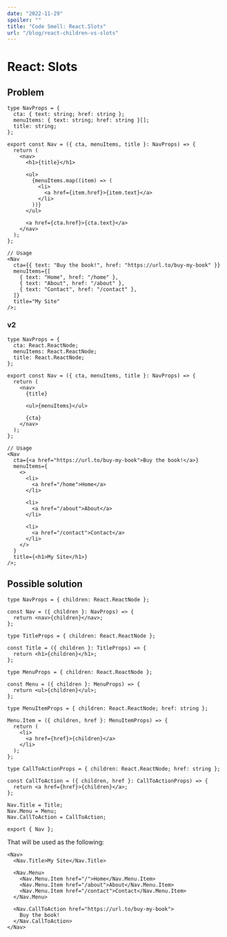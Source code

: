 ```yaml
---
date: "2022-11-29"
spoiler: ""
title: "Code Smell: React.Slots"
url: "/blog/react-children-vs-slots"
---
```


# React: Slots

## Problem

```tsx
type NavProps = {
  cta: { text: string; href: string };
  menuItems: { text: string; href: string }[];
  title: string;
};

export const Nav = ({ cta, menuItems, title }: NavProps) => {
  return (
    <nav>
      <h1>{title}</h1>

      <ul>
        {menuItems.map((item) => (
          <li>
            <a href={item.href}>{item.text}</a>
          </li>
        ))}
      </ul>

      <a href={cta.href}>{cta.text}</a>
    </nav>
  );
};

// Usage
<Nav
  cta={{ text: "Buy the book!", href: "https://url.to/buy-my-book" }}
  menuItems={[
    { text: "Home", href: "/home" },
    { text: "About", href: "/about" },
    { text: "Contact", href: "/contact" },
  ]}
  title="My Site"
/>;
```

### v2

```tsx
type NavProps = {
  cta: React.ReactNode;
  menuItems: React.ReactNode;
  title: React.ReactNode;
};

export const Nav = ({ cta, menuItems, title }: NavProps) => {
  return (
    <nav>
      {title}

      <ul>{menuItems}</ul>

      {cta}
    </nav>
  );
};

// Usage
<Nav
  cta={<a href="https://url.to/buy-my-book">Buy the book!</a>}
  menuItems={
    <>
      <li>
        <a href="/home">Home</a>
      </li>

      <li>
        <a href="/about">About</a>
      </li>

      <li>
        <a href="/contact">Contact</a>
      </li>
    </>
  }
  title={<h1>My Site</h1>}
/>;
```

## Possible solution

```tsx
type NavProps = { children: React.ReactNode };

const Nav = ({ children }: NavProps) => {
  return <nav>{children}</nav>;
};

type TitleProps = { children: React.ReactNode };

const Title = ({ children }: TitleProps) => {
  return <h1>{children}</h1>;
};

type MenuProps = { children: React.ReactNode };

const Menu = ({ children }: MenuProps) => {
  return <ul>{children}</ul>;
};

type MenuItemProps = { children: React.ReactNode; href: string };

Menu.Item = ({ children, href }: MenuItemProps) => {
  return (
    <li>
      <a href={href}>{children}</a>
    </li>
  );
};

type CallToActionProps = { children: React.ReactNode; href: string };

const CallToAction = ({ children, href }: CallToActionProps) => {
  return <a href={href}>{children}</a>;
};

Nav.Title = Title;
Nav.Menu = Menu;
Nav.CallToAction = CallToAction;

export { Nav };
```

That will be used as the following:

```tsx
<Nav>
  <Nav.Title>My Site</Nav.Title>

  <Nav.Menu>
    <Nav.Menu.Item href="/">Home</Nav.Menu.Item>
    <Nav.Menu.Item href="/about">About</Nav.Menu.Item>
    <Nav.Menu.Item href="/contact">Contact</Nav.Menu.Item>
  </Nav.Menu>

  <Nav.CallToAction href="https://url.to/buy-my-book">
    Buy the book!
  </Nav.CallToAction>
</Nav>
```
